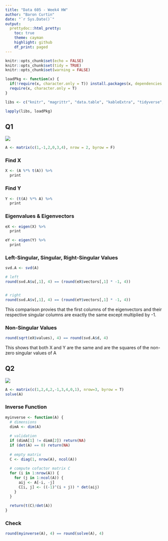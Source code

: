```yaml
---
title: "Data 605 - Week4 HW"
author: "Baron Curtin"
date: "`r Sys.Date()`"
output:
  prettydoc::html_pretty:
    toc: true
    theme: cayman
    highlight: github
    df_print: paged
---
```


```r
knitr::opts_chunk$set(echo = FALSE)
knitr::opts_chunk$set(tidy = TRUE)
knitr::opts_chunk$set(warning = FALSE)

loadPkg <- function(x) {
  if(!require(x, character.only = T)) install.packages(x, dependencies = T, repos = "http://cran.us.r-project.org")
  require(x, character.only = T)
}

libs <- c("knitr", "magrittr", "data.table", "kableExtra", "tidyverse", "matlib", "pracma")

lapply(libs, loadPkg)
```


## Q1
![](./pics/1.png)

```r
A <- matrix(c(1,-1,2,0,3,4), nrow = 2, byrow = F)
```

### Find X
```r
X <- (A %*% t(A)) %>%
  print
```

### Find Y
```r
Y <- (t(A) %*% A) %>%
  print
```

### Eigenvalues & Eigenvectors
```r
eX <- eigen(X) %>%
  print

eY <- eigen(Y) %>%
  print
```

### Left-Singular, Singular, Right-Singular Values
```r
svd.A <- svd(A)

# left
round(svd.A$u[,1], 4) == (round(eX$vectors[,1] * -1, 4))


# right
round(svd.A$v[,1], 4) == (round(eY$vectors[,1] * -1, 4))
```

This comparison provies that the first columns of the eigenvectors and their respective singular columns are exactly the same except multiplied by -1.

### Non-Singular Values
```r
round(sqrt(eX$values), 4) == round(svd.A$d, 4)
```

This shows that both X and Y are the same and are the squares of the non-zero singular values of A


## Q2
![](./pics/2.png)


```r
A <- matrix(c(1,2,4,2,-1,3,4,0,1), nrow=3, byrow = T)
solve(A)
```

### Inverse Function
```r
myinverse <- function(A) {
  # dimensions
  dimA <- dim(A)
  
  # validation
  if (dimA[1] != dimA[2]) return(NA)
  if (det(A) == 0) return(NA)
  
  # empty matrix
  C <- diag(1, nrow(A), ncol(A))
  
  # compute cofactor matrix C
  for (i in 1:nrow(A)) {
    for (j in 1:ncol(A)) {
      aij <- A[-i, -j]
      C[i, j] <- ((-1)^(i + j)) * det(aij)
    }
  }
  
  return(t(C)/det(A))
}
```

### Check
```r
round(myinverse(A), 4) == round(solve(A), 4)
```

